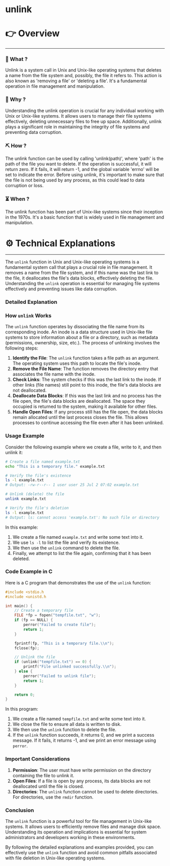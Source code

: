 # unlink


# 👉 Overview

---

### 👀 What ?

Unlink is a system call in Unix and Unix-like operating systems that deletes a name from the file system and, possibly, the file it refers to. This action is also known as 'removing a file' or 'deleting a file'. It's a fundamental operation in file management and manipulation.


### 🧐 Why ?

Understanding the unlink operation is crucial for any individual working with Unix or Unix-like systems. It allows users to manage their file systems effectively, deleting unnecessary files to free up space. Additionally, unlink plays a significant role in maintaining the integrity of file systems and preventing data corruption.


### ⛏️ How ?

The unlink function can be used by calling 'unlink(path)', where 'path' is the path of the file you want to delete. If the operation is successful, it will return zero. If it fails, it will return -1, and the global variable 'errno' will be set to indicate the error. Before using unlink, it's important to make sure that the file is not being used by any process, as this could lead to data corruption or loss.


### ⏳ When ?

The unlink function has been part of Unix-like systems since their inception in the 1970s. It's a basic function that is widely used in file management and manipulation.


# ⚙️ Technical Explanations

---

The `unlink` function in Unix and Unix-like operating systems is a fundamental system call that plays a crucial role in file management. It removes a name from the file system, and if this name was the last link to the file, it deallocates the file's data blocks, effectively deleting the file. Understanding the `unlink` operation is essential for managing file systems effectively and preventing issues like data corruption.

### Detailed Explanation

### How `unlink` Works

The `unlink` function operates by dissociating the file name from its corresponding inode. An inode is a data structure used in Unix-like file systems to store information about a file or a directory, such as metadata (permissions, ownership, size, etc.). The process of unlinking involves the following steps:

1. **Identify the File**: The `unlink` function takes a file path as an argument. The operating system uses this path to locate the file's inode.
2. **Remove the File Name**: The function removes the directory entry that associates the file name with the inode.
3. **Check Links**: The system checks if this was the last link to the inode. If other links (file names) still point to this inode, the file's data blocks are not deallocated.
4. **Deallocate Data Blocks**: If this was the last link and no process has the file open, the file's data blocks are deallocated. The space they occupied is returned to the system, making it available for other files.
5. **Handle Open Files**: If any process still has the file open, the data blocks remain allocated until the last process closes the file. This allows processes to continue accessing the file even after it has been unlinked.

### Usage Example

Consider the following example where we create a file, write to it, and then unlink it:

```bash
# Create a file named example.txt
echo "This is a temporary file." example.txt

# Verify the file's existence
ls -l example.txt
# Output: -rw-r--r-- 1 user user 25 Jul 2 07:02 example.txt

# Unlink (delete) the file
unlink example.txt

# Verify the file's deletion
ls -l example.txt
# Output: ls: cannot access 'example.txt': No such file or directory

```

In this example:

1. We create a file named `example.txt` and write some text into it.
2. We use `ls -l` to list the file and verify its existence.
3. We then use the `unlink` command to delete the file.
4. Finally, we attempt to list the file again, confirming that it has been deleted.

### Code Example in C

Here is a C program that demonstrates the use of the `unlink` function:

```c
#include <stdio.h
#include <unistd.h

int main() {
    // Create a temporary file
    FILE *fp = fopen("tempfile.txt", "w");
    if (fp == NULL) {
        perror("Failed to create file");
        return 1;
    }

    fprintf(fp, "This is a temporary file.\\n");
    fclose(fp);

    // Unlink the file
    if (unlink("tempfile.txt") == 0) {
        printf("File unlinked successfully.\\n");
    } else {
        perror("Failed to unlink file");
        return 1;
    }

    return 0;
}

```

In this program:

1. We create a file named `tempfile.txt` and write some text into it.
2. We close the file to ensure all data is written to disk.
3. We then use the `unlink` function to delete the file.
4. If the `unlink` function succeeds, it returns 0, and we print a success message. If it fails, it returns -1, and we print an error message using `perror`.

### Important Considerations

1. **Permission**: The user must have write permission on the directory containing the file to unlink it.
2. **Open Files**: If a file is open by any process, its data blocks are not deallocated until the file is closed.
3. **Directories**: The `unlink` function cannot be used to delete directories. For directories, use the `rmdir` function.

### Conclusion

The `unlink` function is a powerful tool for file management in Unix-like systems. It allows users to efficiently remove files and manage disk space. Understanding its operation and implications is essential for system administrators and developers working in these environments.

By following the detailed explanations and examples provided, you can effectively use the `unlink` function and avoid common pitfalls associated with file deletion in Unix-like operating systems.
